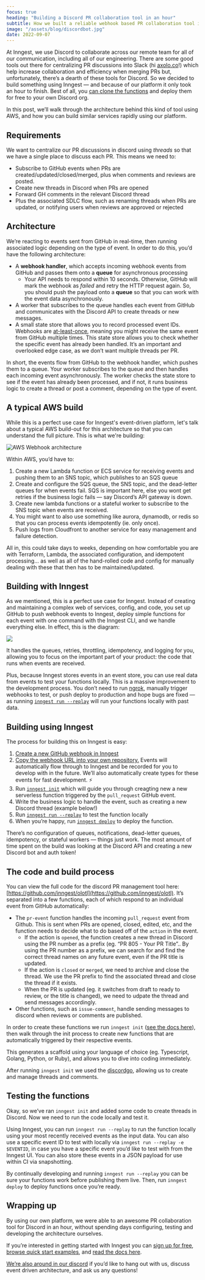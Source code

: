 ```yaml
---
focus: true
heading: "Building a Discord PR collaboration tool in an hour"
subtitle: How we built a reliable webhook based PR collaboration tool in less time your average company's sprint planning meeting
image: "/assets/blog/discordbot.jpg"
date: 2022-09-07
---
```


At Inngest, we use Discord to collaborate across our remote team for all of our communication, including all of our engineering.  There are some good tools out there for centralizing PR discussions into Slack (hi [axolo.co](https://axolo.co)!) which help increase collaboration and efficiency when merging PRs but, unfortunately, there’s a dearth of these tools for Discord.  So we decided to build something using Inngest — and because of our platform it only took an hour to finish.  Best of all, you [can clone the functions](https://github.com/inngest/olotl) and deploy them for free to your own Discord org.

In this post, we’ll walk through the architecture behind this kind of tool using AWS, and how you can build similar services rapidly using our platform.

<h2>Requirements</h2>

We want to centralize our PR discussions in discord using *threads* so that we have a single place to discuss each PR.  This means we need to:

- Subscribe to GitHub events when PRs are created/updated/closed/merged, plus when comments and reviews are posted.
- Create new threads in Discord when PRs are opened
- Forward GH comments in the relevant Discord thread
- Plus the associated SDLC flow, such as renaming threads when PRs are updated, or notifying users when reviews are approved or rejected

<h2>Architecture</h2>

We’re reacting to events sent from GitHub in real-time, then running associated logic depending on the type of event.  In order to do this, you’d have the following architecture:

- A **webhook handler**, which accepts incoming webhook events from GitHub and passes them onto a **queue** for asynchronous processing
    - Your API needs to respond within 10 seconds. Otherwise, GitHub will mark the webhook as *failed* and retry the HTTP request again.  So, you should push the payload onto a **queue** so that you can work with the event data asynchronously.
- A worker that subscribes to the queue handles each event from GitHub and communicates with the Discord API to create threads or new messages.
- A small state store that allows you to record processed event IDs. Webhooks are [at-least-once](https://www.cloudcomputingpatterns.org/at_least_once_delivery/), meaning you might receive the same event from GitHub multiple times. This state store allows you to check whether the specific event has already been handled. It’s an important and overlooked edge case, as we don’t want multiple threads per PR.

In short, the events flow from GitHub to the webhook handler, which pushes them to a queue.  Your worker subscribes to the queue and then handles each incoming event asynchronously.  The worker checks the state store to see if the event has already been processed, and if not, it runs business logic to create a thread or post a comment, depending on the type of event.

<h2>A typical AWS build</h2>

While this is a perfect use case for Inngest's event-driven platform, let's talk about a typical AWS build-out for this architecture so that you can understand the full picture.  This is what we're building:

<img src="/assets/blog/aws-webhooks.svg" alt="AWS Webhook architecture" />

Within AWS, you’d have to:

1. Create a new Lambda function or ECS service for receiving events and pushing them to an SNS topic, which publishes to an SQS queue
2. Create and configure the SQS queue, the SNS topic, and the dead-letter queues for when events fail.  SQS is important here, else you wont get retries if the business logic fails — say Discord’s API gateway is down.
3. Create new lambda functions or a stateful worker to subscribe to the SNS topic when events are received.
4. You might want to also use something like aurora, dynamodb, or redis so that you can process events idempotently (ie. only once).
5. Push logs from Cloudfront to another service for easy management and failure detection.

All in, this could take days to weeks, depending on how comfortable you are with Terraform, Lambda, the associated configuration, and idempotent processing… as well as all of the hand-rolled code and config for manually dealing with these that then has to be maintained/updated.

<h2>Building with Inngest</h2>

As we mentioned, this is a perfect use case for Inngest.  Instead of creating and maintaining a complex web of services, config, and code, you set up GitHub to push webhook events to Inngest, deploy simple functions for each event with one command with the Inngest CLI, and we handle everything else.  In effect, this is the diagram:

![](/assets/product/declarative-functions.png)

It handles the queues, retries, throttling, idempotency, and logging for you, allowing you to focus on the important part of your product:  the code that runs when events are received.

Plus, because Inngest stores events in an event store, you can use real data from events to test your functions locally.  This is a massive improvement to the development process.  You don’t need to run [ngrok](https://ngrok.com/), manually trigger webhooks to test, or push deploy to production and hope bugs are fixed — as running [`inngest run --replay`](https://www.inngest.com/docs/cli/run) will run your functions locally with past data.

<h2>Building using Inngest</h2>

The process for building this on Inngest is easy:

1. [Create a new GitHub webhook in Inngest](https://www.inngest.com/docs/event-webhooks)
2. [Copy the webhook URL into your own repository.](https://docs.github.com/en/developers/webhooks-and-events/webhooks/creating-webhooks#setting-up-a-webhook)  Events will automatically flow through to Inngest and be recorded for you to develop with in the future.  We’ll also automatically create types for these events for fast development. ⚡
3. Run [`inngest init`](https://www.inngest.com/docs/cli/init) which will guide you through creagting new a new serverless function triggered by the `pull_request` GitHub event.
4. Write the business logic to handle the event, such as creating a new Discord thread (example below!)
5. Run [`inngest run --replay`](https://www.inngest.com/docs/cli/run) to test the function locally
6. When you’re happy, run [`inngest deploy`](https://www.inngest.com/docs/cli/deploy) to deploy the function.

There’s no configuration of queues, notifications, dead-letter queues, idempotency, or stateful workers — things just work.  The most amount of time spent on the build was looking at the Discord API and creating a new Discord bot and auth token!

<h2>The code and build process</h2>

You can view the full code for the discord PR management tool here: [https://github.com/inngest/olotl](https://github.com/inngest/olotl).  It’s separated into a few functions, each of which respond to an individual event from GitHub automatically:

- The `pr-event` function handles the incoming `pull_request` event from Github.  This is sent when PRs are opened, closed, edited, etc, and the function needs to decide what to do based off of the `action` in the event.
    - If the action is `opened`, the function creates a new thread in Discord using the PR number as a prefix (eg. “PR 805 - Your PR Title”..  By using the PR number as a prefix, we can search for and find the correct thread names on any future event, even if the PR title is updated.
    - If the action is `closed` or `merged`, we need to archive and close the thread.  We use the PR prefix to find the associated thread and close the thread if it exists.
    - When the PR is updated (eg. it switches from draft to ready to review, or the title is changed), we need to udpate the thread and send messages accordingly.
- Other functions, such as `issue-comment`, handle sending messages to discord when reviews or comments are published.

In order to create these functions we run `inngest init` ([see the docs here](/docs/cli/writing-and-running-fuctions)), then walk through the init process to create new functions that are automatically triggered by their respective events.

This generates a scaffold using your language of choice (eg. Typescript, Golang, Python, or Ruby), and allows you to dive into coding immediately.

After running `inngest init` we used the [discordgo](https://github.com/bwmarrin/discordgo), allowing us to create and manage threads and comments.

<h2>Testing the functions</h2>

Okay, so we’ve ran `inngest init` and added some code to create threads in Discord.  Now we need to run the code locally and test it.

Using Inngest, you can run `inngest run --replay` to run the function locally using your most recently received events as the input data.  You can also use a specific event ID to test with locally via `inngest run --replay -e $EVENTID`, in case you have a specific event you’d like to test with from the Inngest UI.  You can also store these events in a JSON payload for use within CI via snapshotting.

By continually developing and running `inngest run --replay` you can be sure your functions work before publishing them live. Then, run `inngest deploy` to deploy functions once you’re ready.

<h2>Wrapping up</h2>

By using our own platform, we were able to an awesome PR collaboration tool for Discord in an hour, without spending days configuring, testing and developing the architecture ourselves.

If you’re interested in getting started with Inngest you can [sign up for free](https://www.inngest.com/sign-up), [browse quick start examples](https://www.inngest.com/quick-starts), and [read the docs here](https://www.inngest.com/docs).

[We’re also around in our discord](/discord) if you’d like to hang out with us, discuss event driven architecture, and ask us any questions!
